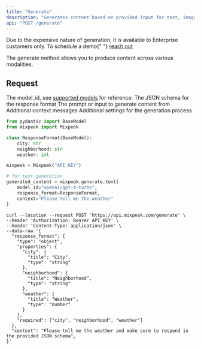 ```yaml
---
title: "Generate"
description: "Generates content based on provided input for text, image, audio, or video."
api: "POST /generate"
---
```


<Warning>
  Due to the expensive nature of generation, it is available to Enterprise
  customers only. To schedule a demo{" "}
  <a href="https://mixpeek.com/contact">reach out</a>
</Warning>

The generate method allows you to produce content across various modalities.

## Request

<ParamField body="model_id" type="str" required>
  The model_id, see <a href="/introduction/models">supported models</a> for
  reference.
</ParamField>

<ParamField body="response_format" type="json" required>
  The JSON schema for the response format
</ParamField>

<ParamField body="context" type="string" required>
  The prompt or input to generate content from
</ParamField>

<ParamField body="messages" type="json" optional>
  Additional context messages
</ParamField>

<ParamField body="settings" type="json" optional>
  Additional settings for the generation process
</ParamField>

<RequestExample>

```python Python
from pydantic import BaseModel
from mixpeek import Mixpeek

class ResponseFormat(BaseModel):
    city: str
    neighborhood: str
    weather: int

mixpeek = Mixpeek("API_KEY")

# for text generation
generated_content = mixpeek.generate.text(
    model_id="openai/gpt-4-turbo",
    response_format=ResponseFormat,
    context="Please tell me the weather"
)
```

```shell Shell
curl --location --request POST 'https://api.mixpeek.com/generate' \
--header 'Authorization: Bearer API_KEY' \
--header 'Content-Type: application/json' \
--data-raw '{
  "response_format": {
    "type": "object",
    "properties": {
      "city": {
        "title": "City",
        "type": "string"
      },
      "neighborhood": {
        "title": "Neighborhood",
        "type": "string"
      },
      "weather": {
        "title": "Weather",
        "type": "number"
      }
    },
    "required": ["city", "neighborhood", "weather"]
  },
  "context": "Please tell me the weather and make sure to respond in the provided JSON schema",
}'
```

</RequestExample>
